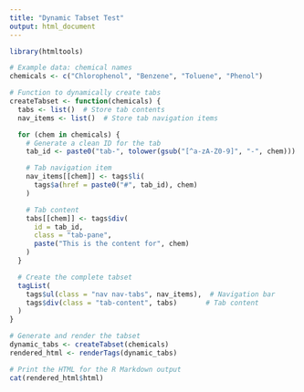 ```yaml
---
title: "Dynamic Tabset Test"
output: html_document
---
```


```r
library(htmltools)

```

```r
# Example data: chemical names
chemicals <- c("Chlorophenol", "Benzene", "Toluene", "Phenol")

# Function to dynamically create tabs
createTabset <- function(chemicals) {
  tabs <- list()  # Store tab contents
  nav_items <- list()  # Store tab navigation items

  for (chem in chemicals) {
    # Generate a clean ID for the tab
    tab_id <- paste0("tab-", tolower(gsub("[^a-zA-Z0-9]", "-", chem)))

    # Tab navigation item
    nav_items[[chem]] <- tags$li(
      tags$a(href = paste0("#", tab_id), chem)
    )

    # Tab content
    tabs[[chem]] <- tags$div(
      id = tab_id,
      class = "tab-pane",
      paste("This is the content for", chem)
    )
  }

  # Create the complete tabset
  tagList(
    tags$ul(class = "nav nav-tabs", nav_items),  # Navigation bar
    tags$div(class = "tab-content", tabs)       # Tab content
  )
}

# Generate and render the tabset
dynamic_tabs <- createTabset(chemicals)
rendered_html <- renderTags(dynamic_tabs)

# Print the HTML for the R Markdown output
cat(rendered_html$html)



```
